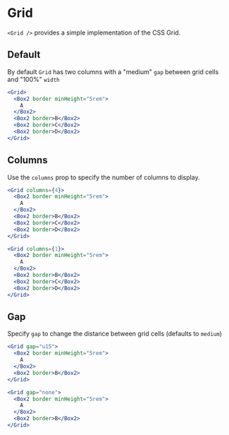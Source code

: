 
<Meta component={Grid} title="Docs/Components/Layout/Grid" />

# Grid

`<Grid />` provides a simple implementation of the CSS Grid.

## Default

By default `Grid` has two columns with a "medium" `gap` between grid cells and "100%" `width`

```jsx
<Grid>
  <Box2 border minHeight="5rem">
    A
  </Box2>
  <Box2 border>B</Box2>
  <Box2 border>C</Box2>
  <Box2 border>D</Box2>
</Grid>
```

## Columns

Use the `columns` prop to specify the number of columns to display.

```jsx
<Grid columns={4}>
  <Box2 border minHeight="5rem">
    A
  </Box2>
  <Box2 border>B</Box2>
  <Box2 border>C</Box2>
  <Box2 border>D</Box2>
</Grid>
```

```jsx
<Grid columns={1}>
  <Box2 border minHeight="5rem">
    A
  </Box2>
  <Box2 border>B</Box2>
  <Box2 border>C</Box2>
  <Box2 border>D</Box2>
</Grid>
```

## Gap

Specify `gap` to change the distance between grid cells (defaults to `medium`)

```jsx
<Grid gap="u15">
  <Box2 border minHeight="5rem">
    A
  </Box2>
  <Box2 border>B</Box2>
</Grid>
```

```jsx
<Grid gap="none">
  <Box2 border minHeight="5rem">
    A
  </Box2>
  <Box2 border>B</Box2>
</Grid>
```